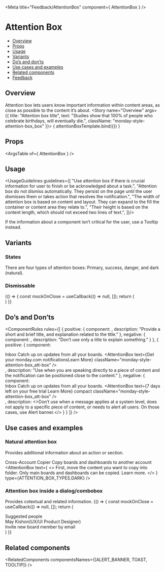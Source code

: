
<Meta
  title="Feedback/AttentionBox"
  component={ AttentionBox }
/>

<!--- Component template -->


<!--- Component documentation -->

# Attention Box
- [Overview](#overview)
- [Props](#props)
- [Usage](#usage)
- [Variants](#variants)
- [Do’s and don’ts](#dos-and-donts)
- [Use cases and examples](#use-cases-and-examples)
- [Related components](#related-components)
- [Feedback](#feedback)

## Overview
Attention box lets users know important information within content areas, as close as possible to the content it’s about.
<Canvas>
  <Story name="Overview"
         args={{ title: "Attention box title", text: "Studies show that 100% of people who celebrate birthdays, will eventually die.", className: "monday-style-attention-box_box" }}>
    { attentionBoxTemplate.bind({}) }
  </Story>
</Canvas>

## Props
<ArgsTable of={ AttentionBox } />

## Usage
<UsageGuidelines guidelines={[
  "Use attention box if there is crucial information for user to finish or be acknowledged about a task.",
  "Attention box do not dismiss automatically. They persist on the page until the user dismisses them or takes action that resolves the notification.",
  "The width of attention box is based on content and layout. They can expand to the fill the container or content area they relate to.",
  "Their height is based on the content length, which should not exceed two lines of text.",
]}/>

<Tip title="Check yourself">If the information about a component isn’t critical for the user, use a <Link href="/?path=/docs/components-tooltip--overview" size={Link.sizes.SMALL} withoutSpacing>Tooltip</Link> instead.</Tip>

## Variants
### States
There are four types of attention boxes: Primary, success, danger, and dark (natural).
<Canvas>
  <Story name="States">
    <MultipleStoryElementsWrapper className="monday-style-attention-box_column-wrapper">
      <AttentionBox 
        title="Primary" 
        text="Lorem Ipsum is simply dummy text of the printing and typesetting industry." 
        className="monday-style-attention-box_box" 
        icon={Info} 
      />
      <AttentionBox 
        title="Success" 
        text="Lorem Ipsum is simply dummy text of the printing and typesetting industry." 
        type={ATTENTION_BOX_TYPES.SUCCESS} 
        className="monday-style-attention-box_box"
        icon={ThumbsUp}
      />
      <AttentionBox 
        title="Danger" 
        text="Lorem Ipsum is simply dummy text of the printing and typesetting industry." 
        type={ATTENTION_BOX_TYPES.DANGER} 
        className="monday-style-attention-box_box" 
      />
      <AttentionBox 
        title="Dark" 
        text="Lorem Ipsum is simply dummy text of the printing and typesetting industry." 
        type={ATTENTION_BOX_TYPES.DARK} 
        className="monday-style-attention-box_box"
        icon={Info} 
      />
    </MultipleStoryElementsWrapper>
</Story>
</Canvas>

### Dismissable 
<Canvas>
  <Story name="Dismissable ">
    {() => { 
      const mockOnClose = useCallback(() => null, []); 
      return (
        <div className="monday-style-attention-box_row-wrapper">
          <AttentionBox 
            title="Regular attention box" 
            text="Dismissable attention box with two lines of content." 
            onClose={mockOnClose} 
            className="monday-style-attention-box_box" 
            icon={Info} 
          />
          <AttentionBox 
            text="Attention box in compact mode" 
            onClose={mockOnClose} 
            compact 
            className="monday-style-attention-box_box" 
          />
        </div>
      )
    }}
  </Story>
</Canvas>

## Do’s and Don’ts
<ComponentRules
  rules={[
    {
      positive: {
        component: <AttentionBox title="Attention box title" text="Studies show that 100% of people who celebrate birthdays, will eventually die." className="monday-style-attention-box_box"/>,
        description: "Provide a short and brief title, and explanation related to the title."
      },
      negative: {
        component: <AttentionBox title="Attention box title" />,
        description: "Don’t use only a title to explain something."
      }
    },
    {
      positive: {
        component:
          <div>
            <span className="monday-style-attention-box_title">Inbox</span>
            <span className="monday-style-attention-box_text" >Catch up on updates from all your boards.</span>
            <AttentionBox text={<span className="monday-style-attention-box_info">Get your monday.com notifications<Link>Learn More</Link></span>} className="monday-style-attention-box_att-box"  />
          </div>,
        description: "Use when you are speaking directly to a piece of content and the notification can be positioned close to the content."
      },
      negative: {
        component:
          <div>
            <span className="monday-style-attention-box_title">Inbox</span>
            <span className="monday-style-attention-box_text" >Catch up on updates from all your boards.</span>
            <AttentionBox text={<span className="monday-style-attention-box_info">7 days left on your free trial <Link>Learn More</Link></span>} compact className="monday-style-attention-box_att-box" />
          </div>,
        description: <>Don’t use when a message applies at a system level, does not apply to a specific piece of content, or needs to alert all users. On those cases, use <Link href="?path=/docs/components-alertbanner--overview" withoutSpacing>Alert banner.</Link></>
      }
    }
  ]}
/>

## Use cases and examples
### Natural attention box
Provides additional information about an action or section.
<Canvas>
  <Story name="Natural attention box">
    <div className="monday-style-attention-box_wrapper">
      <span className="monday-style-attention-box_title">Cross-Account Copier</span>
      <span className="monday-style-attention-box_text" >Copy boards and dashboards to another account</span>
      <AttentionBox 
        text={
          <>
            <Icon icon={Info} iconSize="18" />
            First, move the content you want to copy into folder. Only main boards and dashboards can be copied.
            <Link href="#" size={Link.sizes.SMALL} withoutSpacing>Learn more.</Link>
          </>
        }
        type={ATTENTION_BOX_TYPES.DARK}
      />
    </div>
  </Story>
</Canvas>

### Attention box inside a dialog/combobox
Provides cotextual and related information.
<Canvas>
  <Story name="Attention box inside a dialog/combobox">
    {() => { 
      const mockOnClose = useCallback(() => null, []);
      return (
        <DialogContentContainer className="monday-style-attention-box_search-bar">
          <Search placeholder="Search by name, role, team, or email" />
          <div className="monday-style-attention-box_lable">Suggested people</div>
          <div className="monday-style-attention-box_search">
            <div className="monday-style-attention-box_inline-container">
              <Avatar size={Avatar.sizes.MEDIUM} src={person} type={Avatar.types.IMG} />
              <span className="monday-style-attention-box_name">May Kishon<span>(UX/UI Product Designer)</span></span>
            </div>
            <div className="monday-style-attention-box_inline-container">
              <Icon iconSize="24" icon={Invite} className="monday-style-attention-box_icon" />
              <span className="monday-style-attention-box_name">Invite new board member by email</span>
            </div>
            <AttentionBox 
                text="Hold ⌘ to select more than one person or team"
                compact
                onClose={mockOnClose}
              />
          </div>
        </DialogContentContainer>
      )
    }}
  </Story>
</Canvas>

## Related components
<RelatedComponents componentsNames={[ALERT_BANNER, TOAST, TOOLTIP]} />